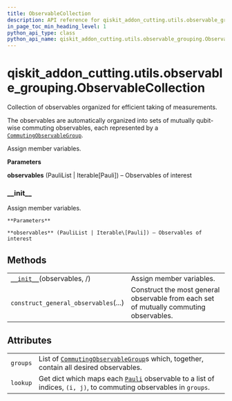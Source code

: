 ```yaml
---
title: ObservableCollection
description: API reference for qiskit_addon_cutting.utils.observable_grouping.ObservableCollection
in_page_toc_min_heading_level: 1
python_api_type: class
python_api_name: qiskit_addon_cutting.utils.observable_grouping.ObservableCollection
---
```


<span id="qiskit-addon-cutting-utils-observable-grouping-observablecollection" />

# qiskit\_addon\_cutting.utils.observable\_grouping.ObservableCollection

<Class id="qiskit_addon_cutting.utils.observable_grouping.ObservableCollection" isDedicatedPage={true} github="https://github.com/Qiskit/qiskit-addon-cutting/tree/stable/0.9/qiskit_addon_cutting/utils/observable_grouping.py" signature="ObservableCollection(observables, /)" modifiers="class">
  Collection of observables organized for efficient taking of measurements.

  The observables are automatically organized into sets of mutually qubit-wise commuting observables, each represented by a [`CommutingObservableGroup`](qiskit_addon_cutting.utils.observable_grouping.CommutingObservableGroup "qiskit_addon_cutting.utils.observable_grouping.CommutingObservableGroup").

  Assign member variables.

  **Parameters**

  **observables** (PauliList | Iterable\[Pauli]) – Observables of interest

  ### \_\_init\_\_

  <Function id="qiskit_addon_cutting.utils.observable_grouping.ObservableCollection.__init__" signature="__init__(observables, /)">
    Assign member variables.

    **Parameters**

    **observables** (PauliList | Iterable\[Pauli]) – Observables of interest
  </Function>

  ## Methods

  |                                                                                                                                                                                            |                                                                                        |
  | ------------------------------------------------------------------------------------------------------------------------------------------------------------------------------------------ | -------------------------------------------------------------------------------------- |
  | [`__init__`](#qiskit_addon_cutting.utils.observable_grouping.ObservableCollection.__init__ "qiskit_addon_cutting.utils.observable_grouping.ObservableCollection.__init__")(observables, /) | Assign member variables.                                                               |
  | `construct_general_observables`(...)                                                                                                                                                       | Construct the most general observable from each set of mutually commuting observables. |

  ## Attributes

  |          |                                                                                                                                                                                                                                            |
  | -------- | ------------------------------------------------------------------------------------------------------------------------------------------------------------------------------------------------------------------------------------------ |
  | `groups` | List of [`CommutingObservableGroup`](qiskit_addon_cutting.utils.observable_grouping.CommutingObservableGroup "qiskit_addon_cutting.utils.observable_grouping.CommutingObservableGroup")s which, together, contain all desired observables. |
  | `lookup` | Get dict which maps each [`Pauli`](/api/qiskit/qiskit.quantum_info.Pauli "(in Qiskit v1.2)") observable to a list of indices, `(i, j)`, to commuting observables in `groups`.                                                              |
</Class>

